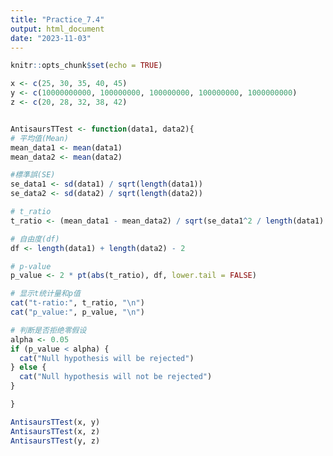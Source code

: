 ---
title: "Practice_7.4"
output: html_document
date: "2023-11-03"
---

```{r setup, include=FALSE}
knitr::opts_chunk$set(echo = TRUE)
```


```{r pressure, echo=FALSE}
x <- c(25, 30, 35, 40, 45)
y <- c(10000000000, 100000000, 100000000, 100000000, 1000000000)
z <- c(20, 28, 32, 38, 42)


AntisaursTTest <- function(data1, data2){
# 平均值(Mean)
mean_data1 <- mean(data1)
mean_data2 <- mean(data2)

#標準誤(SE)
se_data1 <- sd(data1) / sqrt(length(data1))
se_data2 <- sd(data2) / sqrt(length(data2))

# t_ratio
t_ratio <- (mean_data1 - mean_data2) / sqrt(se_data1^2 / length(data1) + se_data2^2 / length(data2))

# 自由度(df)
df <- length(data1) + length(data2) - 2

# p-value
p_value <- 2 * pt(abs(t_ratio), df, lower.tail = FALSE)

# 显示t统计量和p值
cat("t-ratio:", t_ratio, "\n")
cat("p_value:", p_value, "\n")

# 判断是否拒绝零假设
alpha <- 0.05
if (p_value < alpha) {
  cat("Null hypothesis will be rejected")
} else {
  cat("Null hypothesis will not be rejected")
}

}
```


```{r pressure, echo=FALSE}
AntisaursTTest(x, y)
AntisaursTTest(x, z)
AntisaursTTest(y, z)
```